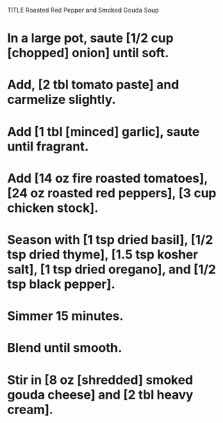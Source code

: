 TITLE Roasted Red Pepper and Smoked Gouda Soup

# In a large pot, saute [1/2 cup [chopped] onion] until soft.
# Add, [2 tbl tomato paste] and carmelize slightly. 
# Add [1 tbl [minced] garlic], saute until fragrant.
# Add [14 oz fire roasted tomatoes], [24 oz roasted red peppers], [3 cup chicken stock].
# Season with [1 tsp dried basil], [1/2 tsp dried thyme], [1.5 tsp kosher salt], [1 tsp dried oregano], and [1/2 tsp black pepper].
# Simmer 15 minutes. 
# Blend until smooth.
# Stir in [8 oz [shredded] smoked gouda cheese] and [2 tbl heavy cream].